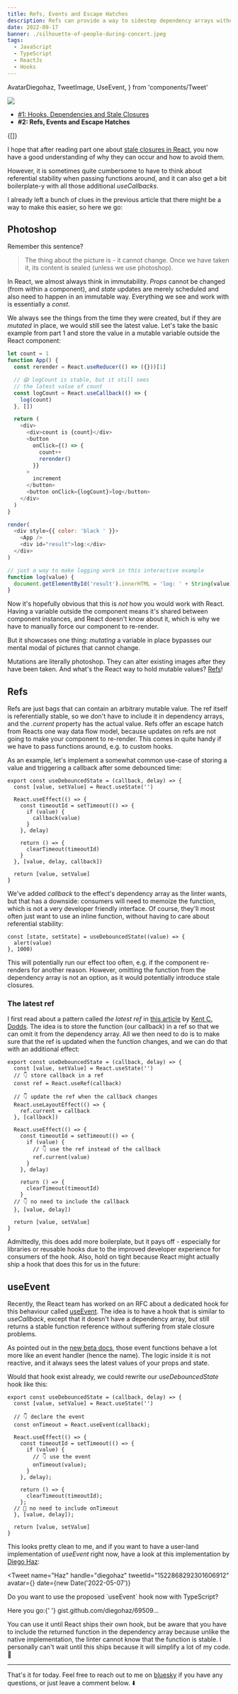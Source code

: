 ```yaml
---
title: Refs, Events and Escape Hatches
description: Refs can provide a way to sidestep dependency arrays without violating any rules, and the proposed useEvent hook might make working with functions and effects a lot easier...
date: 2022-09-17
banner: ./silhouette-of-people-during-concert.jpeg
tags:
  - JavaScript
  - TypeScript
  - ReactJs
  - Hooks
---
```


  AvatarDiegohaz,
  TweetImage,
  UseEvent,
} from 'components/Tweet'

<img src="./silhouette-of-people-during-concert.jpeg" />

<Attribution
  name="Lee Blanchflower"
  url="https://unsplash.com/@blanccreative"
/>

- [#1: Hooks, Dependencies and Stale Closures](hooks-dependencies-and-stale-closures)
- <b>#2: Refs, Events and Escape Hatches</b>

<Translations>{[]}</Translations>

I hope that after reading part one about [stale closures in React](hooks-dependencies-and-stale-closures), you now have a good understanding of why they can occur and how to avoid them.

However, it is sometimes quite cumbersome to have to think about referential stability when passing functions around, and it can also get a bit boilerplate-y with all those additional _useCallbacks_.

I already left a bunch of clues in the previous article that there might be a way to make this easier, so here we go:

## Photoshop

Remember this sentence?

> The thing about the picture is - it cannot change. Once we have taken it, its content is sealed (unless we use photoshop).

In React, we almost always think in immutability. _Props_ cannot be changed (from within a component), and _state_ updates are merely scheduled and also need to happen in an immutable way. Everything we see and work with is essentially a _const_.

We always see the things from the time they were created, but if they are _mutated_ in place, we would still see the latest value. Let's take the basic example from part 1 and store the value in a mutable variable outside the React component:

```js react-live
let count = 1
function App() {
  const rerender = React.useReducer(() => ({}))[1]

  // 😱 logCount is stable, but it still sees
  // the latest value of count
  const logCount = React.useCallback(() => {
    log(count)
  }, [])

  return (
    <div>
      <div>count is {count}</div>
      <button
        onClick={() => {
          count++
          rerender()
        }}
      >
        increment
      </button>
      <button onClick={logCount}>log</button>
    </div>
  )
}

render(
  <div style={{ color: 'black ' }}>
    <App />
    <div id="result">log:</div>
  </div>
)

// just a way to make logging work in this interactive example
function log(value) {
  document.getElementById('result').innerHTML = 'log: ' + String(value)
}
```

Now it's hopefully obvious that this is _not_ how you would work with React. Having a variable outside the component means it's shared between component instances, and React doesn't know about it, which is why we have to manually force our component to re-render.

But it showcases one thing: _mutating_ a variable in place bypasses our mental modal of pictures that cannot change.

Mutations are literally photoshop. They can alter existing images after they have been taken. And what's the React way to hold mutable values? [Refs](https://beta.reactjs.org/learn/escape-hatches#referencing-values-with-refs)!

## Refs

Refs are just bags that can contain an arbitrary mutable value. The ref itself is referentially stable, so we don't have to include it in dependency arrays, and the _.current_ property has the actual value. Refs offer an escape hatch from Reacts one way data flow model, because updates on refs are not going to make your component to re-render. This comes in quite handy if we have to pass functions around, e.g. to custom hooks.

As an example, let's implement a somewhat common use-case of storing a value and triggering a callback after some debounced time:

```js:title=useDebouncedState
export const useDebouncedState = (callback, delay) => {
  const [value, setValue] = React.useState('')

  React.useEffect(() => {
    const timeoutId = setTimeout(() => {
      if (value) {
        callback(value)
      }
    }, delay)

    return () => {
      clearTimeout(timeoutId)
    }
  }, [value, delay, callback])

  return [value, setValue]
}
```

We've added _callback_ to the effect's dependency array as the linter wants, but that has a downside: consumers will need to memoize the function, which is not a very developer friendly interface. Of course, they'll most often just want to use an inline function, without having to care about referential stability:

```js:title=inline-function
const [state, setState] = useDebouncedState((value) => {
  alert(value)
}, 1000)
```

This will potentially run our effect too often, e.g. if the component re-renders for another reason. However, omitting the function from the dependency array is not an option, as it would potentially introduce stale closures.

### The latest ref

I first read about a pattern called _the latest ref_ in [this article](https://epicreact.dev/the-latest-ref-pattern-in-react/) by [Kent C. Dodds](https://twitter.com/kentcdodds). The idea is to store the function (our callback) in a ref so that we can omit it from the dependency array. All we then need to do is to make sure that the ref is updated when the function changes, and we can do that with an additional effect:

```js:title=the-latest-ref {3-4,6-9,14-15,22-23}
export const useDebouncedState = (callback, delay) => {
  const [value, setValue] = React.useState('')
  // 👇 store callback in a ref
  const ref = React.useRef(callback)

  // 👇 update the ref when the callback changes
  React.useLayoutEffect(() => {
    ref.current = callback
  }, [callback])

  React.useEffect(() => {
    const timeoutId = setTimeout(() => {
      if (value) {
        // 👇 use the ref instead of the callback
        ref.current(value)
      }
    }, delay)

    return () => {
      clearTimeout(timeoutId)
    }
  // 👇 no need to include the callback
  }, [value, delay])

  return [value, setValue]
}
```

Admittedly, this does add more boilerplate, but it pays off - especially for libraries or reusable hooks due to the improved developer experience for consumers of the hook. Also, hold on tight because React might actually ship a hook that does this for us in the future:

## useEvent

Recently, the React team has worked on an RFC about a dedicated hook for this behaviour called [useEvent](https://github.com/reactjs/rfcs/blob/useevent/text/0000-useevent.md). The idea is to have a hook that is similar to _useCallback_, except that it doesn't have a dependency array, but still returns a stable function reference without suffering from stale closure problems.

As pointed out in the [new beta docs](https://beta.reactjs.org/learn/separating-events-from-effects#declaring-an-event-function), those event functions behave a lot more like an event handler (hence the name). The logic inside it is not reactive, and it always sees the latest values of your props and state.

Would that hook exist already, we could rewrite our _useDebouncedState_ hook like this:

```js:title=useEvent {4-5,10-11,18-19}
export const useDebouncedState = (callback, delay) => {
  const [value, setValue] = React.useState('')

  // 👇 declare the event
  const onTimeout = React.useEvent(callback);

  React.useEffect(() => {
    const timeoutId = setTimeout(() => {
      if (value) {
        // 👇 use the event
        onTimeout(value);
      }
    }, delay);

    return () => {
      clearTimeout(timeoutId);
    };
  // 🎉 no need to include onTimeout
  }, [value, delay]);

  return [value, setValue]
}
```

This looks pretty clean to me, and if you want to have a user-land implementation of _useEvent_ right now, have a look at this implementation by [Diego Haz](https://bsky.app/profile/haz.dev):

<Tweet
  name="Haz"
  handle="diegohaz"
  tweetId="1522868292301606912"
  avatar={<AvatarDiegohaz />}
  date={new Date('2022-05-07')}
>
  <p>
    Do you want to use the proposed `useEvent` hook now with TypeScript?
  </p>
  <p>
    Here you go:{' '}
    <Text color="var(--theme-ui-colors-twitterBlue)">
      gist.github.com/diegohaz/69509...
    </Text>
  </p>
  <p>
    <TweetImage>
      <UseEvent />
    </TweetImage>
  </p>
</Tweet>

You can use it until React ships their own hook, but be aware that you have to include the returned function in the dependency array because unlike the native implementation, the linter cannot know that the function is stable. I personally can't wait until this ships because it will simplify a lot of my code. 🙌

---

That's it for today. Feel free to reach out to me on [bluesky](https://bsky.app/profile/tkdodo.eu)
if you have any questions, or just leave a comment below. ⬇️

<Comments />
